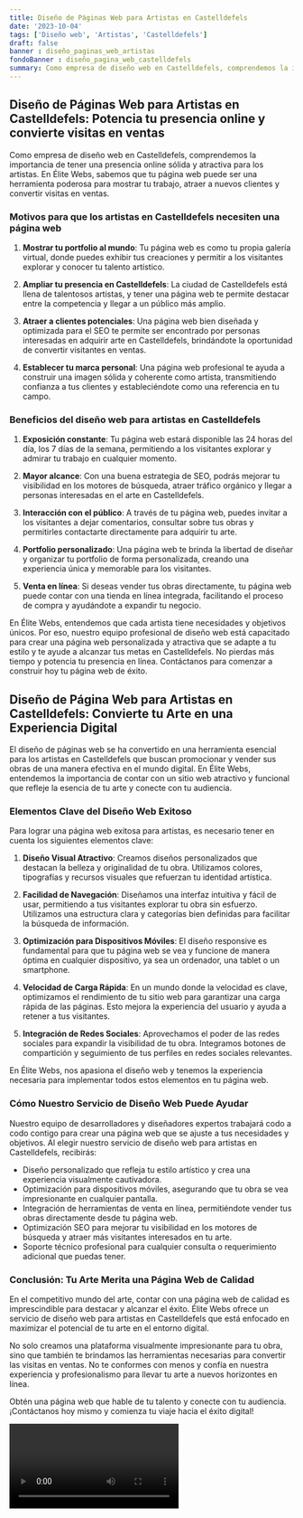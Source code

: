```yaml
---
title: Diseño de Páginas Web para Artistas en Castelldefels
date: '2023-10-04'
tags: ['Diseño web', 'Artistas', 'Castelldefels']
draft: false
banner : diseño_paginas_web_artistas
fondoBanner : diseño_pagina_web_castelldefels
summary: Como empresa de diseño web en Castelldefels, comprendemos la importancia de tener una presencia online sólida y atractiva para los artistas. En Élite Webs, sabemos que tu página web puede ser una herramienta poderosa para mostrar tu trabajo, atraer a nuevos clientes y convertir visitas en ventas. 
---
```


## Diseño de Páginas Web para Artistas en Castelldefels: Potencia tu presencia online y convierte visitas en ventas

Como empresa de diseño web en Castelldefels, comprendemos la importancia de tener una presencia online sólida y atractiva para los artistas. En Élite Webs, sabemos que tu página web puede ser una herramienta poderosa para mostrar tu trabajo, atraer a nuevos clientes y convertir visitas en ventas. 

### Motivos para que los artistas en Castelldefels necesiten una página web

1. **Mostrar tu portfolio al mundo**: Tu página web es como tu propia galería virtual, donde puedes exhibir tus creaciones y permitir a los visitantes explorar y conocer tu talento artístico.

2. **Ampliar tu presencia en Castelldefels**: La ciudad de Castelldefels está llena de talentosos artistas, y tener una página web te permite destacar entre la competencia y llegar a un público más amplio.

3. **Atraer a clientes potenciales**: Una página web bien diseñada y optimizada para el SEO te permite ser encontrado por personas interesadas en adquirir arte en Castelldefels, brindándote la oportunidad de convertir visitantes en ventas.

4. **Establecer tu marca personal**: Una página web profesional te ayuda a construir una imagen sólida y coherente como artista, transmitiendo confianza a tus clientes y estableciéndote como una referencia en tu campo.

### Beneficios del diseño web para artistas en Castelldefels

1. **Exposición constante**: Tu página web estará disponible las 24 horas del día, los 7 días de la semana, permitiendo a los visitantes explorar y admirar tu trabajo en cualquier momento.

2. **Mayor alcance**: Con una buena estrategia de SEO, podrás mejorar tu visibilidad en los motores de búsqueda, atraer tráfico orgánico y llegar a personas interesadas en el arte en Castelldefels.

3. **Interacción con el público**: A través de tu página web, puedes invitar a los visitantes a dejar comentarios, consultar sobre tus obras y permitirles contactarte directamente para adquirir tu arte.

4. **Portfolio personalizado**: Una página web te brinda la libertad de diseñar y organizar tu portfolio de forma personalizada, creando una experiencia única y memorable para los visitantes.

5. **Venta en línea**: Si deseas vender tus obras directamente, tu página web puede contar con una tienda en línea integrada, facilitando el proceso de compra y ayudándote a expandir tu negocio.

En Élite Webs, entendemos que cada artista tiene necesidades y objetivos únicos. Por eso, nuestro equipo profesional de diseño web está capacitado para crear una página web personalizada y atractiva que se adapte a tu estilo y te ayude a alcanzar tus metas en Castelldefels. No pierdas más tiempo y potencia tu presencia en línea. Contáctanos para comenzar a construir hoy tu página web de éxito.

<GifSeo />

<Cta />

## Diseño de Página Web para Artistas en Castelldefels: Convierte tu Arte en una Experiencia Digital

El diseño de páginas web se ha convertido en una herramienta esencial para los artistas en Castelldefels que buscan promocionar y vender sus obras de una manera efectiva en el mundo digital. En Élite Webs, entendemos la importancia de contar con un sitio web atractivo y funcional que refleje la esencia de tu arte y conecte con tu audiencia.

### Elementos Clave del Diseño Web Exitoso

Para lograr una página web exitosa para artistas, es necesario tener en cuenta los siguientes elementos clave:

1. **Diseño Visual Atractivo**: Creamos diseños personalizados que destacan la belleza y originalidad de tu obra. Utilizamos colores, tipografías y recursos visuales que refuerzan tu identidad artística.

2. **Facilidad de Navegación**: Diseñamos una interfaz intuitiva y fácil de usar, permitiendo a tus visitantes explorar tu obra sin esfuerzo. Utilizamos una estructura clara y categorías bien definidas para facilitar la búsqueda de información.

3. **Optimización para Dispositivos Móviles**: El diseño responsive es fundamental para que tu página web se vea y funcione de manera óptima en cualquier dispositivo, ya sea un ordenador, una tablet o un smartphone.

4. **Velocidad de Carga Rápida**: En un mundo donde la velocidad es clave, optimizamos el rendimiento de tu sitio web para garantizar una carga rápida de las páginas. Esto mejora la experiencia del usuario y ayuda a retener a tus visitantes.

5. **Integración de Redes Sociales**: Aprovechamos el poder de las redes sociales para expandir la visibilidad de tu obra. Integramos botones de compartición y seguimiento de tus perfiles en redes sociales relevantes.

En Élite Webs, nos apasiona el diseño web y tenemos la experiencia necesaria para implementar todos estos elementos en tu página web.

### Cómo Nuestro Servicio de Diseño Web Puede Ayudar

Nuestro equipo de desarrolladores y diseñadores expertos trabajará codo a codo contigo para crear una página web que se ajuste a tus necesidades y objetivos. Al elegir nuestro servicio de diseño web para artistas en Castelldefels, recibirás:

- Diseño personalizado que refleja tu estilo artístico y crea una experiencia visualmente cautivadora.
- Optimización para dispositivos móviles, asegurando que tu obra se vea impresionante en cualquier pantalla.
- Integración de herramientas de venta en línea, permitiéndote vender tus obras directamente desde tu página web.
- Optimización SEO para mejorar tu visibilidad en los motores de búsqueda y atraer más visitantes interesados en tu arte.
- Soporte técnico profesional para cualquier consulta o requerimiento adicional que puedas tener.

### Conclusión: Tu Arte Merita una Página Web de Calidad

En el competitivo mundo del arte, contar con una página web de calidad es imprescindible para destacar y alcanzar el éxito. Élite Webs ofrece un servicio de diseño web para artistas en Castelldefels que está enfocado en maximizar el potencial de tu arte en el entorno digital.

No solo creamos una plataforma visualmente impresionante para tu obra, sino que también te brindamos las herramientas necesarias para convertir las visitas en ventas. No te conformes con menos y confía en nuestra experiencia y profesionalismo para llevar tu arte a nuevos horizontes en línea.

Obtén una página web que hable de tu talento y conecte con tu audiencia. ¡Contáctanos hoy mismo y comienza tu viaje hacia el éxito digital!

<Video />

<CtaBot job='Artistas' city='Castelldefels'/>

<Gmaps query='Castelldefels+españa+maps' />